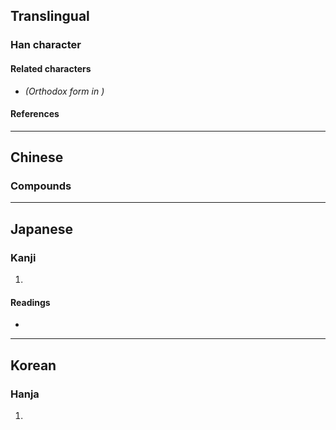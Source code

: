 {{also|插|挿}}
{{character info/new}}
==Translingual==

===Han character===
{{Han char|rn=64|rad=手|as=09|sn=12|four=52057|canj=QHJL,XQHJL|ids=⿰扌臿}}

====Related characters====
* {{l|mul|[[插]]}} ''(Orthodox form in {{w|Kangxi dictionary}})''

====References====
{{Han ref|kx=0445.341|dkj=12346|hdz=31918.050|uh=63F7}}

----

==Chinese==
{{zh-see|插|v}}

===Compounds===
{{zh-der|穿揷}}

----

==Japanese==

===Kanji===
{{ja-kanji|grade=|rs=手09}}

# {{rfdef|ja|sort=手09}}

====Readings====
* {{ja-readings|on=[[そう]] (sō)|kun=[[さす]] (sasu), [[にない]] (ninai), [[とる]] (toru)}}

----

==Korean==

===Hanja===
{{ko-hanja|hangeul=삽|eumhun=|rv=sap|mr=sap|y=sap}}

# {{rfdef|ko|sort=手09}}